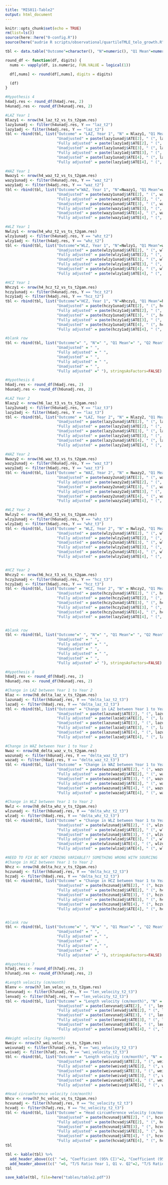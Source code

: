```yaml
---
title: "MIS011-Table2"
output: html_document
---
```


```r
knitr::opts_chunk$set(echo = TRUE)
rm(list=ls())
source(here::here("0-config.R"))
source(here("audrie R scripts/observational/quartileTMLE_telo_growth.R"))
```

```r
tbl <- data.table("Outcome"=character(), "N"=numeric(), "Q1 Mean"=numeric(), "Q2 Mean"=numeric(), "Q3 Mean"=numeric(), "Q4 Mean"=numeric(), "Unadjusted"=character(), "Fully adjusted"=character(), "Unadjusted"=character(), "Fully adjusted"=character(), "Unadjusted"=character(), "Fully adjusted"=character())
```

```r
round_df <- function(df, digits) {
  nums <- vapply(df, is.numeric, FUN.VALUE = logical(1))

  df[,nums] <- round(df[,nums], digits = digits)

  (df)
}

#Hypothesis 4
h4adj.res <- round_df(h4adj.res, 2)
h4unadj.res <- round_df(h4unadj.res, 2)

#LAZ Year 1
Nlazy1 <- nrow(h4_laz_t2_vs_ts_t2gam.res)
lazy1unadj <- filter(h4unadj.res, Y == "laz_t2")
lazy1adj <- filter(h4adj.res, Y == "laz_t2")
tbl <- rbind(tbl, list("Outcome" = "LAZ, Year 1", "N" = Nlazy1, "Q1 Mean" = lazy1unadj$meanY[1], "Q2 Mean" =lazy1unadj$meanY[2], "Q3 Mean" = lazy1unadj$meanY[3], "Q4 Mean" = lazy1unadj$meanY[4],
                       "Unadjusted" = paste(lazy1unadj$ATE[2], " (", lazy1unadj$CI1[2], ", ", lazy1unadj$CI2[2], ")", sep=""), 
                       "Fully adjusted" = paste(lazy1adj$ATE[2], " (", lazy1adj$CI1[2], ", ", lazy1adj$CI2[2], ")", sep=""),
                       "Unadjusted" = paste(lazy1unadj$ATE[3], " (", lazy1unadj$CI1[3], ", ", lazy1unadj$CI2[3], ")", sep=""), 
                       "Fully adjusted" = paste(lazy1adj$ATE[3], " (", lazy1adj$CI1[3], ", ", lazy1adj$CI2[3], ")", sep=""),
                       "Unadjusted" = paste(lazy1unadj$ATE[4], " (", lazy1unadj$CI1[4], ", ", lazy1unadj$CI2[4], ")", sep=""), 
                       "Fully adjusted" = paste(lazy1adj$ATE[4], " (", lazy1adj$CI1[4], ", ", lazy1adj$CI2[4], ")", sep="")), stringsAsFactors=FALSE)

#WAZ Year 1
Nwazy1 <- nrow(h4_waz_t2_vs_ts_t2gam.res)
wazy1unadj <- filter(h4unadj.res, Y == "waz_t2")
wazy1adj <- filter(h4adj.res, Y == "waz_t2")
tbl <- rbind(tbl, list("Outcome"="WAZ, Year 1", "N"=Nwazy1, "Q1 Mean"=wazy1unadj$meanY[1], "Q2 Mean"=wazy1unadj$meanY[2], "Q3 Mean"=wazy1unadj$meanY[3], "Q4 Mean" = wazy1unadj$meanY[4],
                       "Unadjusted" = paste(wazy1unadj$ATE[2], " (", wazy1unadj$CI1[2], ", ", wazy1unadj$CI2[2], ")", sep=""), 
                       "Fully adjusted" = paste(wazy1adj$ATE[2], " (", wazy1adj$CI1[2], ", ", wazy1adj$CI2[2], ")", sep=""),
                       "Unadjusted" = paste(wazy1unadj$ATE[3], " (", wazy1unadj$CI1[3], ", ", wazy1unadj$CI2[3], ")", sep=""), 
                       "Fully adjusted" = paste(wazy1adj$ATE[3], " (", wazy1adj$CI1[3], ", ", wazy1adj$CI2[3], ")", sep=""),
                       "Unadjusted" = paste(wazy1unadj$ATE[4], " (", wazy1unadj$CI1[4], ", ", wazy1unadj$CI2[4], ")", sep=""), 
                       "Fully adjusted" = paste(wazy1adj$ATE[4], " (", wazy1adj$CI1[4], ", ", wazy1adj$CI2[4], ")", sep="")), stringsAsFactors=FALSE)

#WLZ Year 1
Nwlzy1 <- nrow(h4_whz_t2_vs_ts_t2gam.res)
wlzy1unadj <- filter(h4unadj.res, Y == "whz_t2")
wlzy1adj <- filter(h4adj.res, Y == "whz_t2")
tbl <- rbind(tbl, list("Outcome"="WLZ, Year 1", "N"=Nwlzy1, "Q1 Mean"=wlzy1unadj$meanY[1], "Q2 Mean"=wlzy1unadj$meanY[2], "Q3 Mean"=wlzy1unadj$meanY[3], "Q4 Mean" = wlzy1unadj$meanY[4],
                       "Unadjusted" = paste(wlzy1unadj$ATE[2], " (", wlzy1unadj$CI1[2], ", ", wlzy1unadj$CI2[2], ")", sep=""), 
                       "Fully adjusted" = paste(wlzy1adj$ATE[2], " (", wlzy1adj$CI1[2], ", ", wlzy1adj$CI2[2], ")", sep=""),
                       "Unadjusted" = paste(wlzy1unadj$ATE[3], " (", wlzy1unadj$CI1[3], ", ", wlzy1unadj$CI2[3], ")", sep=""), 
                       "Fully adjusted" = paste(wlzy1adj$ATE[3], " (", wlzy1adj$CI1[3], ", ", wlzy1adj$CI2[3], ")", sep=""),
                       "Unadjusted" = paste(wlzy1unadj$ATE[4], " (", wlzy1unadj$CI1[4], ", ", wlzy1unadj$CI2[4], ")", sep=""), 
                       "Fully adjusted" = paste(wlzy1adj$ATE[4], " (", wlzy1adj$CI1[4], ", ", wlzy1adj$CI2[4], ")", sep="")), stringsAsFactors=FALSE)

#HCZ Year 1
Nhczy1 <- nrow(h4_hcz_t2_vs_ts_t2gam.res)
hczy1unadj <- filter(h4unadj.res, Y == "hcz_t2")
hczy1adj <- filter(h4adj.res, Y == "hcz_t2")
tbl <- rbind(tbl, list("Outcome"="HCZ, Year 1", "N"=Nhczy1, "Q1 Mean"=hczy1unadj$meanY[1], "Q2 Mean"=hczy1unadj$meanY[2], "Q3 Mean"=hczy1unadj$meanY[3], "Q4 Mean" = hczy1unadj$meanY[4],
                       "Unadjusted" = paste(hczy1unadj$ATE[2], " (", hczy1unadj$CI1[2], ", ", hczy1unadj$CI2[2], ")", sep=""), 
                       "Fully adjusted" = paste(hczy1adj$ATE[2], " (", hczy1adj$CI1[2], ", ", hczy1adj$CI2[2], ")", sep=""),
                       "Unadjusted" = paste(hczy1unadj$ATE[3], " (", hczy1unadj$CI1[3], ", ", hczy1unadj$CI2[3], ")", sep=""), 
                       "Fully adjusted" = paste(hczy1adj$ATE[3], " (", hczy1adj$CI1[3], ", ", hczy1adj$CI2[3], ")", sep=""),
                       "Unadjusted" = paste(hczy1unadj$ATE[4], " (", hczy1unadj$CI1[4], ", ", hczy1unadj$CI2[4], ")", sep=""), 
                       "Fully adjusted" = paste(hczy1adj$ATE[4], " (", hczy1adj$CI1[4], ", ", hczy1adj$CI2[4], ")", sep="")), stringsAsFactors=FALSE)

#blank row
tbl <- rbind(tbl, list("Outcome"=" ", "N"=" ", "Q1 Mean"=" ", "Q2 Mean"=" ", "Q3 Mean"=" ", "Q4 Mean"=" ",
                       "Unadjusted" = " ", 
                       "Fully adjusted" = " ",
                       "Unadjusted" = " ", 
                       "Fully adjusted" = " ",
                       "Unadjusted" = " ", 
                       "Fully adjusted" =" "), stringsAsFactors=FALSE)
```

```r
#Hypothesis 6
h6adj.res <- round_df(h6adj.res, 2)
h6unadj.res <- round_df(h6unadj.res, 2)

#LAZ Year 2
Nlazy2 <- nrow(h6_laz_t3_vs_ts_t2gam.res)
lazy2unadj <- filter(h6unadj.res, Y == "laz_t3")
lazy2adj <- filter(h6adj.res, Y == "laz_t3")
tbl <- rbind(tbl, list("Outcome" = "LAZ, Year 2", "N" = Nlazy2, "Q1 Mean" = lazy2unadj$meanY[1], "Q2 Mean" =lazy2unadj$meanY[2], "Q3 Mean" = lazy2unadj$meanY[3], "Q4 Mean" = lazy2unadj$meanY[4],
                       "Unadjusted" = paste(lazy2unadj$ATE[2], " (", lazy2unadj$CI1[2], ", ", lazy2unadj$CI2[2], ")", sep=""), 
                       "Fully adjusted" = paste(lazy2adj$ATE[2], " (", lazy2adj$CI1[2], ", ", lazy2adj$CI2[2], ")", sep=""),
                       "Unadjusted" = paste(lazy2unadj$ATE[3], " (", lazy2unadj$CI1[3], ", ", lazy2unadj$CI2[3], ")", sep=""), 
                       "Fully adjusted" = paste(lazy2adj$ATE[3], " (", lazy2adj$CI1[3], ", ", lazy2adj$CI2[3], ")", sep=""),
                       "Unadjusted" = paste(lazy2unadj$ATE[4], " (", lazy2unadj$CI1[4], ", ", lazy2unadj$CI2[4], ")", sep=""), 
                       "Fully adjusted" = paste(lazy2adj$ATE[4], " (", lazy2adj$CI1[4], ", ", lazy2adj$CI2[4], ")", sep="")), stringsAsFactors=FALSE)

#WAZ Year 2
Nwazy2 <- nrow(h6_waz_t3_vs_ts_t2gam.res)
wazy2unadj <- filter(h6unadj.res, Y == "waz_t3")
wazy2adj <- filter(h6adj.res, Y == "waz_t3")
tbl <- rbind(tbl, list("Outcome" = "WAZ, Year 2", "N" = Nwazy2, "Q1 Mean" = wazy2unadj$meanY[1], "Q2 Mean" =wazy2unadj$meanY[2], "Q3 Mean" = wazy2unadj$meanY[3], "Q4 Mean" = wazy2unadj$meanY[4],
                       "Unadjusted" = paste(wazy2unadj$ATE[2], " (", wazy2unadj$CI1[2], ", ", wazy2unadj$CI2[2], ")", sep=""), 
                       "Fully adjusted" = paste(wazy2adj$ATE[2], " (", wazy2adj$CI1[2], ", ", wazy2adj$CI2[2], ")", sep=""),
                       "Unadjusted" = paste(wazy2unadj$ATE[3], " (", wazy2unadj$CI1[3], ", ", wazy2unadj$CI2[3], ")", sep=""), 
                       "Fully adjusted" = paste(wazy2adj$ATE[3], " (", wazy2adj$CI1[3], ", ", wazy2adj$CI2[3], ")", sep=""),
                       "Unadjusted" = paste(wazy2unadj$ATE[4], " (", wazy2unadj$CI1[4], ", ", wazy2unadj$CI2[4], ")", sep=""), 
                       "Fully adjusted" = paste(wazy2adj$ATE[4], " (", wazy2adj$CI1[4], ", ", wazy2adj$CI2[4], ")", sep="")), stringsAsFactors=FALSE)

#WLZ Year 2
Nwlzy2 <- nrow(h6_whz_t3_vs_ts_t2gam.res)
wlzy2unadj <- filter(h6unadj.res, Y == "whz_t3")
wlzy2adj <- filter(h6adj.res, Y == "whz_t3")
tbl <- rbind(tbl, list("Outcome" = "WLZ, Year 2", "N" = Nwlzy2, "Q1 Mean" = wlzy2unadj$meanY[1], "Q2 Mean" =wlzy2unadj$meanY[2], "Q3 Mean" = wlzy2unadj$meanY[3], "Q4 Mean" = wlzy2unadj$meanY[4],
                       "Unadjusted" = paste(wlzy2unadj$ATE[2], " (", wlzy2unadj$CI1[2], ", ", wlzy2unadj$CI2[2], ")", sep=""), 
                       "Fully adjusted" = paste(wlzy2adj$ATE[2], " (", wlzy2adj$CI1[2], ", ", wlzy2adj$CI2[2], ")", sep=""),
                       "Unadjusted" = paste(wlzy2unadj$ATE[3], " (", wlzy2unadj$CI1[3], ", ", wlzy2unadj$CI2[3], ")", sep=""), 
                       "Fully adjusted" = paste(wlzy2adj$ATE[3], " (", wlzy2adj$CI1[3], ", ", wlzy2adj$CI2[3], ")", sep=""),
                       "Unadjusted" = paste(wlzy2unadj$ATE[4], " (", wlzy2unadj$CI1[4], ", ", wlzy2unadj$CI2[4], ")", sep=""), 
                       "Fully adjusted" = paste(wlzy2adj$ATE[4], " (", wlzy2adj$CI1[4], ", ", wlzy2adj$CI2[4], ")", sep="")), stringsAsFactors=FALSE)


#HCZ Year 2
Nhczy2 <- nrow(h6_hcz_t3_vs_ts_t2gam.res)
hczy2unadj <- filter(h6unadj.res, Y == "hcz_t3")
hczy2adj <- filter(h6adj.res, Y == "hcz_t3")
tbl <- rbind(tbl, list("Outcome" = "HCZ, Year 2", "N" = Nhczy2, "Q1 Mean" = hczy2unadj$meanY[1], "Q2 Mean" =hczy2unadj$meanY[2], "Q3 Mean" = hczy2unadj$meanY[3], "Q4 Mean" = hczy2unadj$meanY[4],
                       "Unadjusted" = paste(hczy2unadj$ATE[2], " (", hczy2unadj$CI1[2], ", ", hczy2unadj$CI2[2], ")", sep=""), 
                       "Fully adjusted" = paste(hczy2adj$ATE[2], " (", hczy2adj$CI1[2], ", ", hczy2adj$CI2[2], ")", sep=""),
                       "Unadjusted" = paste(hczy2unadj$ATE[3], " (", hczy2unadj$CI1[3], ", ", hczy2unadj$CI2[3], ")", sep=""), 
                       "Fully adjusted" = paste(hczy2adj$ATE[3], " (", hczy2adj$CI1[3], ", ", hczy2adj$CI2[3], ")", sep=""),
                       "Unadjusted" = paste(hczy2unadj$ATE[4], " (", hczy2unadj$CI1[4], ", ", hczy2unadj$CI2[4], ")", sep=""), 
                       "Fully adjusted" = paste(lazy2adj$ATE[4], " (", lazy2adj$CI1[4], ", ", lazy2adj$CI2[4], ")", sep="")), stringsAsFactors=FALSE)


#blank row
tbl <- rbind(tbl, list("Outcome"=" ", "N"=" ", "Q1 Mean"=" ", "Q2 Mean"=" ", "Q3 Mean"=" ", "Q4 Mean"=" ",
                       "Unadjusted" = " ", 
                       "Fully adjusted" = " ",
                       "Unadjusted" = " ", 
                       "Fully adjusted" = " ",
                       "Unadjusted" = " ", 
                       "Fully adjusted" =" "), stringsAsFactors=FALSE)
```

```r
#Hypothesis 8
h8adj.res <- round_df(h8adj.res, 2)
h8unadj.res <- round_df(h8unadj.res, 2)

#Change in LAZ between Year 1 to Year 2
Nlaz <- nrow(h8_delta_laz_v_ts_t2gam.res)
lazunadj <- filter(h8unadj.res, Y == "delta_laz_t2_t3")
lazadj <- filter(h8adj.res, Y == "delta_laz_t2_t3")
tbl <- rbind(tbl, list("Outcome" = "Change in LAZ between Year 1 to Year 2", "N" = Nlaz, "Q1 Mean" = lazunadj$meanY[1], "Q2 Mean" =lazunadj$meanY[2], "Q3 Mean" = lazunadj$meanY[3], "Q4 Mean" = lazunadj$meanY[4],
                       "Unadjusted" = paste(lazunadj$ATE[2], " (", lazunadj$CI1[2], ", ", lazunadj$CI2[2], ")", sep=""), 
                       "Fully adjusted" = paste(lazadj$ATE[2], " (", lazadj$CI1[2], ", ", lazadj$CI2[2], ")", sep=""),
                       "Unadjusted" = paste(lazunadj$ATE[3], " (", lazunadj$CI1[3], ", ", lazunadj$CI2[3], ")", sep=""), 
                       "Fully adjusted" = paste(lazadj$ATE[3], " (", lazadj$CI1[3], ", ", lazadj$CI2[3], ")", sep=""),
                       "Unadjusted" = paste(lazunadj$ATE[4], " (", lazunadj$CI1[4], ", ", lazunadj$CI2[4], ")", sep=""), 
                       "Fully adjusted" = paste(lazadj$ATE[4], " (", lazadj$CI1[4], ", ", lazadj$CI2[4], ")", sep="")), stringsAsFactors=FALSE)

#Change in WAZ between Year 1 to Year 2
Nwaz <- nrow(h8_delta_waz_v_ts_t2gam.res)
wazunadj <- filter(h8unadj.res, Y == "delta_waz_t2_t3")
wazadj <- filter(h8adj.res, Y == "delta_waz_t2_t3")
tbl <- rbind(tbl, list("Outcome" = "Change in WAZ between Year 1 to Year 2", "N" = Nwaz, "Q1 Mean" = wazunadj$meanY[1], "Q2 Mean" =wazunadj$meanY[2], "Q3 Mean" = wazunadj$meanY[3], "Q4 Mean" = wazunadj$meanY[4],
                       "Unadjusted" = paste(wazunadj$ATE[2], " (", wazunadj$CI1[2], ", ", wazunadj$CI2[2], ")", sep=""), 
                       "Fully adjusted" = paste(wazadj$ATE[2], " (", wazadj$CI1[2], ", ", wazadj$CI2[2], ")", sep=""),
                       "Unadjusted" = paste(wazunadj$ATE[3], " (", wazunadj$CI1[3], ", ", wazunadj$CI2[3], ")", sep=""), 
                       "Fully adjusted" = paste(wazadj$ATE[3], " (", wazadj$CI1[3], ", ", wazadj$CI2[3], ")", sep=""),
                       "Unadjusted" = paste(wazunadj$ATE[4], " (", wazunadj$CI1[4], ", ", wazunadj$CI2[4], ")", sep=""), 
                       "Fully adjusted" = paste(wazadj$ATE[4], " (", wazadj$CI1[4], ", ", wazadj$CI2[4], ")", sep="")), stringsAsFactors=FALSE)

#Change in WLZ between Year 1 to Year 2
Nwlz <- nrow(h8_delta_whz_v_ts_t2gam.res)
wlzunadj <- filter(h8unadj.res, Y == "delta_whz_t2_t3")
wlzadj <- filter(h8adj.res, Y == "delta_whz_t2_t3")
tbl <- rbind(tbl, list("Outcome" = "Change in WLZ between Year 1 to Year 2", "N" = Nwlz, "Q1 Mean" = wlzunadj$meanY[1], "Q2 Mean" =wlzunadj$meanY[2], "Q3 Mean" = wlzunadj$meanY[3], "Q4 Mean" = wlzunadj$meanY[4],
                       "Unadjusted" = paste(wlzunadj$ATE[2], " (", wlzunadj$CI1[2], ", ", wlzunadj$CI2[2], ")", sep=""), 
                       "Fully adjusted" = paste(wlzadj$ATE[2], " (", wlzadj$CI1[2], ", ", wlzadj$CI2[2], ")", sep=""),
                       "Unadjusted" = paste(wlzunadj$ATE[3], " (", wlzunadj$CI1[3], ", ", wlzunadj$CI2[3], ")", sep=""), 
                       "Fully adjusted" = paste(wlzadj$ATE[3], " (", wlzadj$CI1[3], ", ", wlzadj$CI2[3], ")", sep=""),
                       "Unadjusted" = paste(wlzunadj$ATE[4], " (", wlzunadj$CI1[4], ", ", wlzunadj$CI2[4], ")", sep=""), 
                       "Fully adjusted" = paste(wlzadj$ATE[4], " (", wlzadj$CI1[4], ", ", wlzadj$CI2[4], ")", sep="")), stringsAsFactors=FALSE)

#NEED TO FIX BC NOT FINDING VARIABLE?? SOMETHING WRONG WITH SOURCING
#Change in HCZ between Year 1 to Year 2
Nhcz <- nrow(h8_delta_hcz_v_ts_t2gam.res)
hczunadj <- filter(h8unadj.res, Y == "delta_hcz_t2_t3")
hczadj <- filter(h8adj.res, Y == "delta_hcz_t2_t3")
tbl <- rbind(tbl, list("Outcome" = "Change in HCZ between Year 1 to Year 2", "N" = Nhcz, "Q1 Mean" = hczunadj$meanY[1], "Q2 Mean" =hczunadj$meanY[2], "Q3 Mean" = hczunadj$meanY[3], "Q4 Mean" = hczunadj$meanY[4],
                       "Unadjusted" = paste(hczunadj$ATE[2], " (", hczunadj$CI1[2], ", ", hczunadj$CI2[2], ")", sep=""), 
                       "Fully adjusted" = paste(hczadj$ATE[2], " (", hczadj$CI1[2], ", ", hczadj$CI2[2], ")", sep=""),
                       "Unadjusted" = paste(hczunadj$ATE[3], " (", hczunadj$CI1[3], ", ", hczunadj$CI2[3], ")", sep=""), 
                       "Fully adjusted" = paste(hczadj$ATE[3], " (", hczadj$CI1[3], ", ", hczadj$CI2[3], ")", sep=""),
                       "Unadjusted" = paste(hczunadj$ATE[4], " (", hczunadj$CI1[4], ", ", hczunadj$CI2[4], ")", sep=""), 
                       "Fully adjusted" = paste(hczadj$ATE[4], " (", hczadj$CI1[4], ", ", hczadj$CI2[4], ")", sep="")), stringsAsFactors=FALSE)


#blank row
tbl <- rbind(tbl, list("Outcome"=" ", "N"=" ", "Q1 Mean"=" ", "Q2 Mean"=" ", "Q3 Mean"=" ", "Q4 Mean"=" ",
                       "Unadjusted" = " ", 
                       "Fully adjusted" = " ",
                       "Unadjusted" = " ", 
                       "Fully adjusted" = " ",
                       "Unadjusted" = " ", 
                       "Fully adjusted" =" "), stringsAsFactors=FALSE)
```

```r
#Hypothesis 7
h7adj.res <- round_df(h7adj.res, 2)
h7unadj.res <- round_df(h7unadj.res, 2)

#Length velocity (cm/month)
Nlenv <- nrow(h7_len_veloc_vs_ts_t2gam.res)
lenvunadj <- filter(h7unadj.res, Y == "len_velocity_t2_t3")
lenvadj <- filter(h7adj.res, Y == "len_velocity_t2_t3")
tbl <- rbind(tbl, list("Outcome" = "Length velocity (cm/month)", "N" = Nlenv, "Q1 Mean" = lenvunadj$meanY[1], "Q2 Mean" =lenvunadj$meanY[2], "Q3 Mean" = lenvunadj$meanY[3], "Q4 Mean" = lenvunadj$meanY[4],
                       "Unadjusted" = paste(lenvunadj$ATE[2], " (", lenvunadj$CI1[2], ", ", lenvunadj$CI2[2], ")", sep=""), 
                       "Fully adjusted" = paste(lenvadj$ATE[2], " (", lenvadj$CI1[2], ", ", lenvadj$CI2[2], ")", sep=""),
                       "Unadjusted" = paste(lenvunadj$ATE[3], " (", lenvunadj$CI1[3], ", ", lenvunadj$CI2[3], ")", sep=""), 
                       "Fully adjusted" = paste(lenvadj$ATE[3], " (", lenvadj$CI1[3], ", ", lenvadj$CI2[3], ")", sep=""),
                       "Unadjusted" = paste(lenvunadj$ATE[4], " (", lenvunadj$CI1[4], ", ", lenvunadj$CI2[4], ")", sep=""), 
                       "Fully adjusted" = paste(lenvadj$ATE[4], " (", lenvadj$CI1[4], ", ", lenvadj$CI2[4], ")", sep="")), stringsAsFactors=FALSE)

#Weight velocity (kg/month)
Nweiv <- nrow(h7_wei_veloc_vs_ts_t2gam.res)
weivunadj <- filter(h7unadj.res, Y == "wei_velocity_t2_t3")
weivadj <- filter(h7adj.res, Y == "wei_velocity_t2_t3")
tbl <- rbind(tbl, list("Outcome" = "Length velocity (cm/month)", "N" = Nweiv, "Q1 Mean" = weivunadj$meanY[1], "Q2 Mean" =weivunadj$meanY[2], "Q3 Mean" = weivunadj$meanY[3], "Q4 Mean" = weivunadj$meanY[4],
                       "Unadjusted" = paste(weivunadj$ATE[2], " (", weivunadj$CI1[2], ", ", weivunadj$CI2[2], ")", sep=""), 
                       "Fully adjusted" = paste(weivadj$ATE[2], " (", weivadj$CI1[2], ", ", weivadj$CI2[2], ")", sep=""),
                       "Unadjusted" = paste(weivunadj$ATE[3], " (", weivunadj$CI1[3], ", ", weivunadj$CI2[3], ")", sep=""), 
                       "Fully adjusted" = paste(weivadj$ATE[3], " (", weivadj$CI1[3], ", ", weivadj$CI2[3], ")", sep=""),
                       "Unadjusted" = paste(weivunadj$ATE[4], " (", weivunadj$CI1[4], ", ", weivunadj$CI2[4], ")", sep=""), 
                       "Fully adjusted" = paste(weivadj$ATE[4], " (", weivadj$CI1[4], ", ", weivadj$CI2[4], ")", sep="")), stringsAsFactors=FALSE)

#Head circumference velocity (cm/month)
Nhcv <- nrow(h7_hc_veloc_vs_ts_t2gam.res)
hcvunadj <- filter(h7unadj.res, Y == "hc_velocity_t2_t3")
hcvadj <- filter(h7adj.res, Y == "hc_velocity_t2_t3")
tbl <- rbind(tbl, list("Outcome" = "Head circumference velocity (cm/month)", "N" = Nhcv, "Q1 Mean" = hcvunadj$meanY[1], "Q2 Mean" =hcvunadj$meanY[2], "Q3 Mean" = hcvunadj$meanY[3], "Q4 Mean" = hcvunadj$meanY[4],
                       "Unadjusted" = paste(hcvunadj$ATE[2], " (", hcvunadj$CI1[2], ", ", hcvunadj$CI2[2], ")", sep=""), 
                       "Fully adjusted" = paste(hcvadj$ATE[2], " (", hcvadj$CI1[2], ", ", hcvadj$CI2[2], ")", sep=""),
                       "Unadjusted" = paste(hcvunadj$ATE[3], " (", hcvunadj$CI1[3], ", ", hcvunadj$CI2[3], ")", sep=""), 
                       "Fully adjusted" = paste(hcvadj$ATE[3], " (", hcvadj$CI1[3], ", ", hcvadj$CI2[3], ")", sep=""),
                       "Unadjusted" = paste(hcvunadj$ATE[4], " (", hcvunadj$CI1[4], ", ", hcvunadj$CI2[4], ")", sep=""), 
                       "Fully adjusted" = paste(hcvadj$ATE[4], " (", hcvadj$CI1[4], ", ", hcvadj$CI2[4], ")", sep="")), stringsAsFactors=FALSE)
tbl
```

```r
tbl <- kable(tbl) %>%
  add_header_above((c(" "=6, "Coefficient (95% CI)"=2, "Coefficient (95% CI)"=2, "Coefficient (95% CI)"=2))) %>%
  add_header_above((c(" "=6, "T/S Ratio Year 1, Q1 v. Q2"=2, "T/S Ratio Year 1, Q1 v. Q3"=2,  "T/S Ratio Year 1, Q1 v. Q4"=2)))
tbl
```
```r
save_kable(tbl, file=here("tables/table2.pdf"))
```

